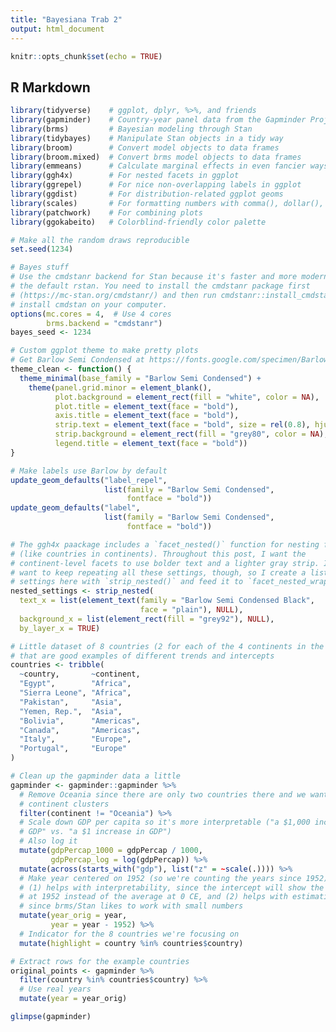 ```yaml
---
title: "Bayesiana Trab 2"
output: html_document
---
```


```r
knitr::opts_chunk$set(echo = TRUE)
```

## R Markdown

```r

library(tidyverse)    # ggplot, dplyr, %>%, and friends
library(gapminder)    # Country-year panel data from the Gapminder Project
library(brms)         # Bayesian modeling through Stan
library(tidybayes)    # Manipulate Stan objects in a tidy way
library(broom)        # Convert model objects to data frames
library(broom.mixed)  # Convert brms model objects to data frames
library(emmeans)      # Calculate marginal effects in even fancier ways
library(ggh4x)        # For nested facets in ggplot
library(ggrepel)      # For nice non-overlapping labels in ggplot
library(ggdist)       # For distribution-related ggplot geoms
library(scales)       # For formatting numbers with comma(), dollar(), etc.
library(patchwork)    # For combining plots
library(ggokabeito)   # Colorblind-friendly color palette

# Make all the random draws reproducible
set.seed(1234)

# Bayes stuff
# Use the cmdstanr backend for Stan because it's faster and more modern than
# the default rstan. You need to install the cmdstanr package first
# (https://mc-stan.org/cmdstanr/) and then run cmdstanr::install_cmdstan() to
# install cmdstan on your computer.
options(mc.cores = 4,  # Use 4 cores
        brms.backend = "cmdstanr")
bayes_seed <- 1234

# Custom ggplot theme to make pretty plots
# Get Barlow Semi Condensed at https://fonts.google.com/specimen/Barlow+Semi+Condensed
theme_clean <- function() {
  theme_minimal(base_family = "Barlow Semi Condensed") +
    theme(panel.grid.minor = element_blank(),
          plot.background = element_rect(fill = "white", color = NA),
          plot.title = element_text(face = "bold"),
          axis.title = element_text(face = "bold"),
          strip.text = element_text(face = "bold", size = rel(0.8), hjust = 0),
          strip.background = element_rect(fill = "grey80", color = NA),
          legend.title = element_text(face = "bold"))
}

# Make labels use Barlow by default
update_geom_defaults("label_repel", 
                     list(family = "Barlow Semi Condensed",
                          fontface = "bold"))
update_geom_defaults("label", 
                     list(family = "Barlow Semi Condensed",
                          fontface = "bold"))

# The ggh4x paackage includes a `facet_nested()` function for nesting facets
# (like countries in continents). Throughout this post, I want the
# continent-level facets to use bolder text and a lighter gray strip. I don't
# want to keep repeating all these settings, though, so I create a list of the
# settings here with `strip_nested()` and feed it to `facet_nested_wrap()` later
nested_settings <- strip_nested(
  text_x = list(element_text(family = "Barlow Semi Condensed Black", 
                             face = "plain"), NULL),
  background_x = list(element_rect(fill = "grey92"), NULL),
  by_layer_x = TRUE)
```

```r
# Little dataset of 8 countries (2 for each of the 4 continents in the data)
# that are good examples of different trends and intercepts
countries <- tribble(
  ~country,       ~continent,
  "Egypt",        "Africa",
  "Sierra Leone", "Africa",
  "Pakistan",     "Asia",
  "Yemen, Rep.",  "Asia",
  "Bolivia",      "Americas",
  "Canada",       "Americas",
  "Italy",        "Europe",
  "Portugal",     "Europe"
)

# Clean up the gapminder data a little
gapminder <- gapminder::gapminder %>%
  # Remove Oceania since there are only two countries there and we want bigger
  # continent clusters
  filter(continent != "Oceania") %>%
  # Scale down GDP per capita so it's more interpretable ("a $1,000 increase in
  # GDP" vs. "a $1 increase in GDP")
  # Also log it
  mutate(gdpPercap_1000 = gdpPercap / 1000,
         gdpPercap_log = log(gdpPercap)) %>% 
  mutate(across(starts_with("gdp"), list("z" = ~scale(.)))) %>% 
  # Make year centered on 1952 (so we're counting the years since 1952). This
  # (1) helps with interpretability, since the intercept will show the average
  # at 1952 instead of the average at 0 CE, and (2) helps with estimation speed
  # since brms/Stan likes to work with small numbers
  mutate(year_orig = year,
         year = year - 1952) %>% 
  # Indicator for the 8 countries we're focusing on
  mutate(highlight = country %in% countries$country)

# Extract rows for the example countries
original_points <- gapminder %>% 
  filter(country %in% countries$country) %>% 
  # Use real years
  mutate(year = year_orig)
```

```r
glimpse(gapminder)
```

